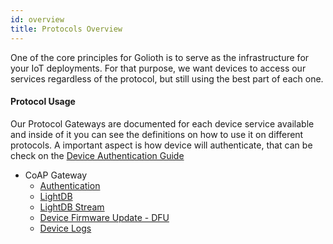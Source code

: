 ```yaml
---
id: overview
title: Protocols Overview
---
```


One of the core principles for Golioth is to serve as the infrastructure for your IoT deployments. For that purpose, we want devices to access our services regardless of the protocol, but still using the best part of each one.

#### Protocol Usage

Our Protocol Gateways are documented for each device service available and inside of it you can see the definitions on how to use it on different protocols. A important aspect is how device will authenticate, that can be check on the [Device Authentication Guide](/reference/protocols/device-auth)

- CoAP Gateway
  - [Authentication](/reference/protocols/device-auth)
  - [LightDB](/reference/protocols/coap/lightdb)
  - [LightDB Stream](/reference/protocols/coap/lightdb-stream)
  - [Device Firmware Update - DFU](/reference/protocols/coap/ota)
  - [Device Logs](/reference/protocols/coap/logging)
